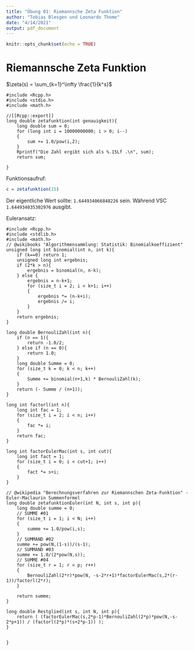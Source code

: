 ```yaml
---
title: "Übung 01: Riemannsche Zeta Funktion"
author: "Tobias Blesgen und Leonardo Thome"
date: "4/14/2021"
output: pdf_document
---
```


```r
knitr::opts_chunk$set(echo = TRUE)
```

# Riemannsche Zeta Funktion
$\zeta(s) = \sum_{k=1}^\infty \frac{1}{k^s}$

```Rcpp
#include <Rcpp.h>
#include <stdio.h>
#include <math.h>

//[[Rcpp::export]]
long double zetafunktion(int genauigkeit){
    long double sum = 0;
    for (long int i = 10000000000; i > 0; i--)
    {
        sum += 1.0/pow(i,2);
    }
    Rprintf("Die Zahl ergibt sich als %.15Lf .\n", sum);
    return sum;

}
```


Funktionsaufruf:


```r
c = zetafunktion(15)
```
Der eigentliche Wert sollte: `1.644934066848226` sein. Während VSC `1.644934035302976` ausgibt.

Euleransatz:
```Rcpp
#include <Rcpp.h>
#include <stdlib.h>
#include <math.h>
// @wikibooks "Algorithmensammlung: Statistik: Binomialkoeffizient"
unsigned long int binomial(int n, int k){
    if (k==0) return 1;
    unsigned long int ergebnis;
    if (2*k > n){
        ergebnis = binomial(n, n-k);
    } else {
        ergebnis = n-k+1;
        for (size_t i = 2; i < k+1; i++)
        {
            ergebnis *= (n-k+i);
            ergebnis /= i;
        }
    }
    return ergebnis;
} 

long double BernouliZahl(int n){
    if (n == 1){
        return -1.0/2;
    } else if (n == 0){
        return 1.0;
    }
    long double Summe = 0;
    for (size_t k = 0; k < n; k++)
    {
        Summe += binomial(n+1,k) * BernouliZahl(k);
    }
    return (- Summe / (n+1));
}

long int factorl(int n){
    long int fac = 1;
    for (size_t i = 2; i < n; i++)
    {
        fac *= i;
    }
    return fac;
}

long int factorEulerMac(int s, int cut){
    long int fact = 1; 
    for (size_t i = 0; i < cut+1; i++)
    {
        fact *= s+i;
    }
}

// @wikipedia "Berechnungsverfahren zur Riemannschen Zeta-Funktion" - Euler-Maclaurin Summenformel
long double zetafunktionEuler(int N, int s, int p){
    long double summe = 0;
    // SUMME #01
    for (size_t i = 1; i < N; i++)
    {
        summe += 1.0/pow(i,s);
    }
    // SUMMAND #02
    summe += pow(N,(1-s))/(s-1);
    // SUMMAND #03
    summe += 1.0/(2*pow(N,s));
    // SUMME #04
    for (size_t r = 1; r < p; r++)
    {
        BernouliZahl(2*r)*pow(N, -s-2*r+1)*factorEulerMac(s,2*(r-1))/factorl(2*r);
    }
    
    return summe;
}

long double Restglied(int s, int N, int p){
    return ( (factorEulerMac(s,2*p-1)*BernouliZahl(2*p)*pow(N,-s-2*p+1)) / (factorl(2*p)*(s+2*p-1)) );
}


}
```